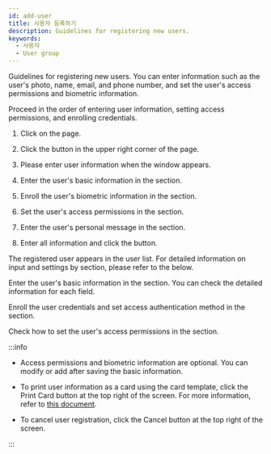 ```yaml
---
id: add-user
title: 사용자 등록하기
description: Guidelines for registering new users.
keywords:
  - 사용자
  - User group
---
```


Guidelines for registering new users. You can enter information such as the user's photo, name, email, and phone number, and set the user's access permissions and biometric information.

Proceed in the order of entering user information, setting access permissions, and enrolling credentials.

1. Click <Cmd sid='shell.header.user' /> on the <Cmd sid='shell.header.launcher' /> page.

2. Click the <Cmd sid='team.user.newUser' /> button in the upper right corner of the <Cmd sid='shell.header.user' /> page.

3. Please enter user information when the <Cmd sid='team.user.newUser' /> window appears.

4. Enter the user's basic information in the <Cmd sid='team.user.information' /> section.

5. Enroll the user's biometric information in the <Cmd sid='team.user.credential.title' /> section.

6. Set the user's access permissions in the <Cmd sid='team.user.permission.title' /> section.

7. Enter the user's personal message in the <Cmd sid='common.advanced' product='2' /> section.

8. Enter all information and click the <Cmd sid='common.save' /> button.

The registered user appears in the user list. For detailed information on input and settings by section, please refer to the below.

<NextStep notitle>
<NextItem to='add-user-basic-info'>

Enter the user's basic information in the <Cmd sid='team.user.information' /> section. You can check the detailed information for each field.

</NextItem>
<NextItem to='enroll-credential'>

Enroll the user credentials and set access authentication method in the <Cmd sid='team.user.credential.title' /> section.

</NextItem>
<NextItem to='set-permission'>

Check how to set the user's access permissions in the <Cmd sid='team.user.permission.title' /> section.

</NextItem>
</NextStep>

:::info

* Access permissions and biometric information are optional. You can modify or add after saving the basic information.

* To print user information as a card using the card template, click the <Cmd>Print Card</Cmd> button at the top right of the screen. For more information, refer to [this document](#).

* To cancel user registration, click the <Cmd>Cancel</Cmd> button at the top right of the screen.

:::
